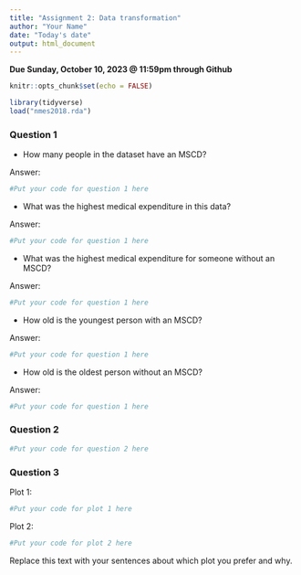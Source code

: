```yaml
---
title: "Assignment 2: Data transformation"
author: "Your Name"
date: "Today's date"
output: html_document
---
```


**Due Sunday, October 10, 2023 @ 11:59pm through Github**

```r
knitr::opts_chunk$set(echo = FALSE)
```

```r
library(tidyverse)
load("nmes2018.rda")
```

### Question 1

* How many people in the dataset have an MSCD?

Answer:
```r
#Put your code for question 1 here

```

* What was the highest medical expenditure in this data?

Answer:
```r
#Put your code for question 1 here

```

* What was the highest medical expenditure for someone without an MSCD?

Answer:
```r
#Put your code for question 1 here

```

* How old is the youngest person with an MSCD?

Answer:
```r
#Put your code for question 1 here

```

* How old is the oldest person without an MSCD?

Answer:
```r
#Put your code for question 1 here

```


### Question 2
```r
#Put your code for question 2 here

```

### Question 3

Plot 1:
```r
#Put your code for plot 1 here

```

Plot 2:
```r
#Put your code for plot 2 here

```

Replace this text with your sentences about which plot you prefer and why.